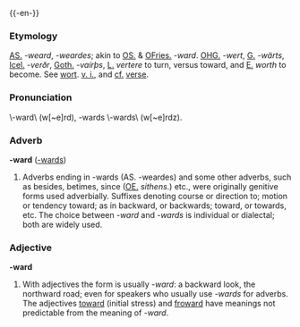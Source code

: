 {{-en-}}

===Etymology===
[[AS.]] ''-weard'', ''-weardes''; akin to [[OS.]] & [[OFries.]] ''-ward''. [[OHG.]] ''-wert'', [[G.]] ''-wärts'', [[Icel.]] ''-verðr'', [[Goth.]] ''-vaírþs'', [[L.]] ''vertere'' to turn, versus toward, and [[E.]] ''worth'' to become.  See [[wort]]. [[v. i.]], and [[cf.]] [[verse]].

===Pronunciation===
\-ward\ (w[~e]rd), -wards \-wards\ (w[~e]rdz).

===Adverb===
'''-ward''' ([[-wards]])
#Adverbs ending in -wards (AS. -weardes) and some other adverbs, such as besides, betimes, since ([[OE.]] ''sithens''.) etc., were originally genitive forms used adverbially.  Suffixes denoting course or direction to; motion or tendency toward; as in backward, or backwards; toward, or towards, etc. The choice between ''-ward'' and ''-wards'' is individual or dialectal; both are widely used.

===Adjective===
'''-ward'''
#With adjectives the form is usually ''-ward'': a backward look, the northward road; even for speakers who usually use ''-wards'' for adverbs. The adjectives [[toward]] (initial stress) and [[froward]] have meanings not predictable from the meaning of ''-ward''.